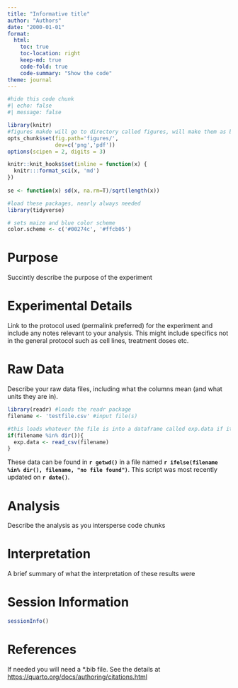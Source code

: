 ```yaml
---
title: "Informative title"
author: "Authors"
date: "2000-01-01"
format: 
  html:
    toc: true
    toc-location: right
    keep-md: true
    code-fold: true
    code-summary: "Show the code"
theme: journal
---
```


```r
#hide this code chunk
#| echo: false
#| message: false

library(knitr)
#figures makde will go to directory called figures, will make them as both png and pdf files 
opts_chunk$set(fig.path='figures/',
               dev=c('png','pdf'))
options(scipen = 2, digits = 3)

knitr::knit_hooks$set(inline = function(x) {
  knitr:::format_sci(x, 'md')
})
  
se <- function(x) sd(x, na.rm=T)/sqrt(length(x))

#load these packages, nearly always needed
library(tidyverse)

# sets maize and blue color scheme
color.scheme <- c('#00274c', '#ffcb05')
```

# Purpose

Succintly describe the purpose of the experiment

# Experimental Details

Link to the protocol used (permalink preferred) for the experiment and include any notes relevant to your analysis.  This might include specifics not in the general protocol such as cell lines, treatment doses etc.

# Raw Data

Describe your raw data files, including what the columns mean (and what units they are in).

```r
library(readr) #loads the readr package
filename <- 'testfile.csv' #input file(s)

#this loads whatever the file is into a dataframe called exp.data if it exists
if(filename %in% dir()){
  exp.data <- read_csv(filename)
}
```

These data can be found in **`r getwd()`** in a file named **`r ifelse(filename %in% dir(), filename, "no file found")`**.  This script was most recently updated on **`r date()`**.

# Analysis

Describe the analysis as you intersperse code chunks

# Interpretation

A brief summary of what the interpretation of these results were

# Session Information

```r
sessionInfo()
```

# References

If needed you will need a *.bib file.  See the details at <https://quarto.org/docs/authoring/citations.html>